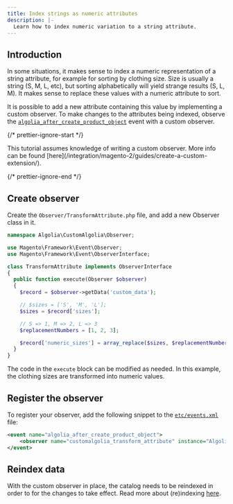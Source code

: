 ```yaml
---
title: Index strings as numeric attributes
description: |-
  Learn how to index numeric variation to a string attribute.
---
```


## Introduction

In some situations, it makes sense to index a numeric representation of a string attribute, for example for sorting by clothing size.
Size is usually a string (S, M, L, etc), but sorting alphabetically will yield strange results (S, L, M).
It makes sense to replace these values with a numeric attribute to sort.

It is possible to add a new attribute containing this value by implementing a custom observer.
To make changes to the attributes being indexed, observe the [`algolia_after_create_product_object`](/integration/magento-2/customize/custom-back-end-events/#dispatched-after-fetching-products-attributes-for-indexing) event with a custom observer.

{/* prettier-ignore-start */}

<Note>
  This tutorial assumes knowledge of writing a custom observer. More info can be found [here](/integration/magento-2/guides/create-a-custom-extension/).
</Note>

{/* prettier-ignore-end */}

## Create observer

Create the `Observer/TransformAttribute.php` file, and add a new Observer class in it.

```php php
namespace Algolia\CustomAlgolia\Observer;

use Magento\Framework\Event\Observer;
use Magento\Framework\Event\ObserverInterface;

class TransformAttribute implements ObserverInterface
{
  public function execute(Observer $observer)
  {
    $record = $observer->getData('custom_data');

    // $sizes = ['S', 'M', 'L'];
    $sizes = $record['sizes'];

    // S => 1, M => 2, L => 3
    $replacementNumbers = [1, 2, 3];

    $record['numeric_sizes'] = array_replace($sizes, $replacementNumbers);
  }
}
```

The code in the `execute` block can be modified as needed. In this example, the clothing sizes are transformed into numeric values.

## Register the observer

To register your observer, add the following snippet to the [`etc/events.xml`](https://github.com/algolia/algoliasearch-custom-algolia-magento-2/blob/master/etc/events.xml) file:

```xml xml
<event name="algolia_after_create_product_object">
    <observer name="customalgolia_transform_attribute" instance="Algolia\CustomAlgolia\Observer\TransformAttribute" />
</event>
```

## Reindex data

With the custom observer in place, the catalog needs to be reindexed in order to for the changes to take effect.
Read more about (re)indexing [here](/integration/magento-2/how-it-works/indexing/).
